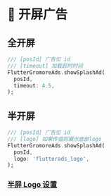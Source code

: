 # 📱 开屏广告

## 全开屏

```dart title="example/main.dart"
/// [posId] 广告位 id
/// [timeout] 加载超时时间
FlutterGromoreAds.showSplashAd(
  posId,
  timeout: 4.5,
);
```

## 半开屏

```dart title="example/main.dart"
/// [posId] 广告位 id
/// [logo] 如果传值则展示底部logo
FlutterGromoreAds.showSplashAd(
  posId,
  logo: 'flutterads_logo',
);
```

### [半屏 Logo 设置](https://github.com/FlutterAds/flutter_qq_ads/blob/develop/doc/SETTING_LOGO.md)